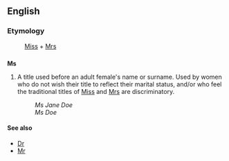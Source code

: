 ==English==
===Etymology===
: [[Miss]] + [[Mrs]]
==={{abbreviation}}===
'''Ms'''
# A title used before an adult female's name or surname. Used by women who do not wish their title to reflect their marital status, and/or who feel the traditional titles of [[Miss]] and [[Mrs]] are discriminatory.
#:''Ms Jane Doe''
#:''Ms Doe''

====See also====
*[[Dr]]
*[[Mr]]